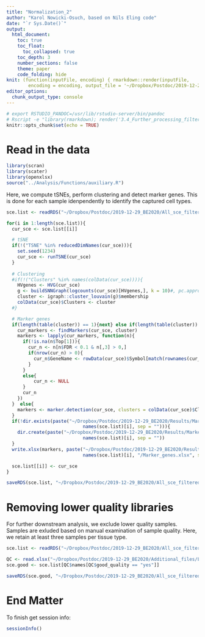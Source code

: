```yaml
---
title: "Normalization_2"
author: "Karol Nowicki-Osuch, based on Nils Eling code"
date: "`r Sys.Date()`"
output: 
  html_document:
    toc: true
    toc_float:
      toc_collapsed: true
    toc_depth: 3
    number_sections: false
    theme: paper
    code_folding: hide
knit: (function(inputFile, encoding) { rmarkdown::render(inputFile, 
        encoding = encoding, output_file = '~/Dropbox/Postdoc/2019-12-29_BE2020/Results/Reports/3.4_Normalization_filtered_2.html') })
editor_options: 
  chunk_output_type: console
---
```


```r
# export RSTUDIO_PANDOC=/usr/lib/rstudio-server/bin/pandoc
# Rscript -e "library(rmarkdown); render('3.4_Further_processing_filtered.Rmd')"
knitr::opts_chunk$set(echo = TRUE)
```

# Read in the data

```r
library(scran)
library(scater)
library(openxlsx)
source("../Analysis/Functions/auxiliary.R")
```

Here, we compute tSNEs, perform clustering and detect marker genes.
This is done for each sample idenpendently to identify the captured cell types.

```r
sce.list <- readRDS("~/Dropbox/Postdoc/2019-12-29_BE2020/All_sce_filtered.rds")

for(i in 1:length(sce.list)){
  cur_sce <- sce.list[[i]]

  # tSNE
  if(!("TSNE" %in% reducedDimNames(cur_sce))){
    set.seed(1234)
    cur_sce <- runTSNE(cur_sce)
  }
  
  # Clustering
  #if(!("Clusters" %in% names(colData(cur_sce)))){
    HVgenes <- HVG(cur_sce)
    g <- buildSNNGraph(logcounts(cur_sce)[HVgenes,], k = 10)#, pc.approx = TRUE)
    cluster <- igraph::cluster_louvain(g)$membership
    colData(cur_sce)$Clusters <- cluster
  #}

  # Marker genes
  if(length(table(cluster)) == 1){next} else if(length(table(cluster)) < 3){
    cur_markers <- findMarkers(cur_sce, cluster)
    markers <- lapply(cur_markers, function(n){
      if(!is.na(n$Top[1])){
        cur_n <- n[n$FDR < 0.1 & n[,3] > 0,]
        if(nrow(cur_n) > 0){
          cur_n$GeneName <- rowData(cur_sce)$Symbol[match(rownames(cur_n), rowData(cur_sce)$ID)]
        }
      }
      else{
          cur_n <- NULL
      }
      cur_n
    })
  }  else{
    markers <- marker.detection(cur_sce, clusters = colData(cur_sce)$Clusters)
  }
  if(!dir.exists(paste("~/Dropbox/Postdoc/2019-12-29_BE2020/Results/Marker_genes/Single_sample_filtered/", 
                            names(sce.list)[i], sep = ""))){
    dir.create(paste("~/Dropbox/Postdoc/2019-12-29_BE2020/Results/Marker_genes/Single_sample_filtered/", 
                            names(sce.list)[i], sep = ""))
  }
  write.xlsx(markers, paste("~/Dropbox/Postdoc/2019-12-29_BE2020/Results/Marker_genes/Single_sample_filtered/", 
                            names(sce.list)[i], "/Marker_genes.xlsx", sep = ""))

  sce.list[[i]] <- cur_sce
}

saveRDS(sce.list, "~/Dropbox/Postdoc/2019-12-29_BE2020/All_sce_filtered.rds")
```

# Removing lower quality libraries

For further downstream analysis, we exclude lower quality samples.
Samples are exluded based on manual examination of sample quality.
Here, we retain at least three samples per tissue type.

```r
sce.list <- readRDS("~/Dropbox/Postdoc/2019-12-29_BE2020/All_sce_filtered.rds")

QC <- read.xlsx("~/Dropbox/Postdoc/2019-12-29_BE2020/Additional_files/Library_quality.xlsx")
sce.good <- sce.list[QC$names[QC$good_quality == "yes"]]

saveRDS(sce.good, "~/Dropbox/Postdoc/2019-12-29_BE2020/All_sce_filtered_high_quality.rds")
```

# End Matter

To finish get session info:

```r
sessionInfo()
```


